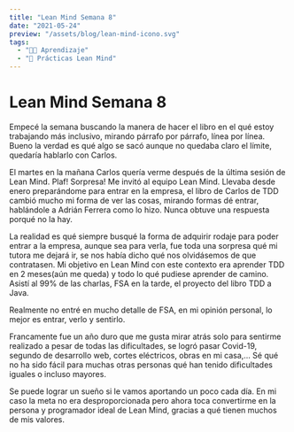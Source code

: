```yaml
---
title: "Lean Mind Semana 8"
date: "2021-05-24"
preview: "/assets/blog/lean-mind-icono.svg"
tags:
  - "👨‍💻 Aprendizaje"
  - "📘 Prácticas Lean Mind"
---
```


# Lean Mind Semana 8
Empecé la semana buscando la manera de hacer el libro en el qué estoy trabajando más inclusivo, mirando párrafo por párrafo, línea por línea. Bueno la verdad es qué algo se sacó aunque no quedaba claro el límite, quedaría hablarlo con Carlos.

El martes en la mañana Carlos quería verme después de la última sesión de Lean Mind. Plaf! Sorpresa! Me invitó al equipo Lean Mind. Llevaba desde enero preparándome para entrar en la empresa, el libro de Carlos de TDD cambió mucho mi forma de ver las cosas, mirando formas dé entrar, hablándole a Adrián Ferrera como lo hizo. Nunca obtuve una respuesta porqué no la hay.

La realidad es qué siempre busqué la forma de adquirir rodaje para poder entrar a la empresa, aunque sea para verla, fue toda una sorpresa qué mi tutora me dejará ir, se nos había dicho qué nos olvidásemos de que contratasen. Mi objetivo en Lean Mind con este contexto era aprender TDD en 2 meses(aún me queda) y todo lo qué pudiese aprender de camino. Asistí al 99% de las charlas, FSA en la tarde, el proyecto del libro TDD a Java.

Realmente no entré en mucho detalle de FSA, en mi opinión personal, lo mejor es entrar, verlo y sentirlo.

Francamente fue un año duro que me gusta mirar atrás solo para sentirme realizado a pesar de todas las dificultades, se logró pasar Covid-19, segundo de desarrollo web, cortes eléctricos, obras en mi casa,… Sé qué no ha sido fácil para muchas otras personas qué han tenido dificultades iguales o incluso mayores.

Se puede lograr un sueño si le vamos aportando un poco cada día. En mi caso la meta no era desproporcionada pero ahora toca convertirme en la persona y programador ideal de Lean Mind, gracias a qué tienen muchos de mis valores.